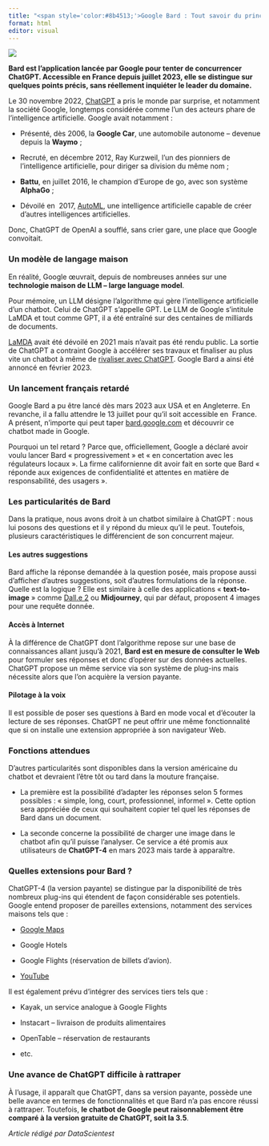 ```yaml
---
title: "<span style='color:#8b4513;'>Google Bard : Tout savoir du principal concurrent de ChatGPT</span>"
format: html
editor: visual
---
```


![](/Images/google-bard.png)

**Bard est l'application lancée par Google pour tenter de concurrencer ChatGPT. Accessible en France depuis juillet 2023, elle se distingue sur quelques points précis, sans réellement inquiéter le leader du domaine.**

Le 30 novembre 2022, [ChatGPT](https://datascientest.com/chatgpt-le-nouveau-chatbot-qui-revolutionne-internet) a pris le monde par surprise, et notamment la société Google, longtemps considérée comme l'un des acteurs phare de l'intelligence artificielle. Google avait notamment :

-   Présenté, dès 2006, la **Google Car**, une automobile autonome -- devenue depuis la **Waymo** ;

-   Recruté, en décembre 2012, Ray Kurzweil, l'un des pionniers de l'intelligence artificielle, pour diriger sa division du même nom ;

-   **Battu**, en juillet 2016, le champion d'Europe de go, avec son système **AlphaGo** ;

-   Dévoilé en  2017, [AutoML](https://datascientest.com/automl-automatisation-menace-data-scientists), une intelligence artificielle capable de créer d'autres intelligences artificielles.

Donc, ChatGPT de OpenAI a soufflé, sans crier gare, une place que Google convoitait.

### Un modèle de langage maison

En réalité, Google œuvrait, depuis de nombreuses années sur une **technologie maison de LLM -- large language model**. 

Pour mémoire, un LLM désigne l'algorithme qui gère l'intelligence artificielle d'un chatbot. Celui de ChatGPT s'appelle GPT. Le LLM de Google s'intitule LaMDA et tout comme GPT, il a été entraîné sur des centaines de milliards de documents.

[LaMDA](https://datascientest.com/lamda-tout-savoir) avait été dévoilé en 2021 mais n'avait pas été rendu public. La sortie de ChatGPT a contraint Google à accélérer ses travaux et finaliser au plus vite un chatbot à même de [rivaliser avec ChatGPT](https://datascientest.com/google-rattrape-chatgpt-avec-la-derniere-mise-a-jour-de-bard). Google Bard a ainsi été annoncé en février 2023.

### Un lancement français retardé

Google Bard a pu être lancé dès mars 2023 aux USA et en Angleterre. En revanche, il a fallu attendre le 13 juillet pour qu'il soit accessible en  France. A présent, n'importe qui peut taper [bard.google.com](http://bard.google.com/) et découvrir ce chatbot made in Google.

Pourquoi un tel retard ? Parce que, officiellement, Google a déclaré avoir voulu lancer Bard « progressivement » et « en concertation avec les régulateurs locaux ». La firme californienne dit avoir fait en sorte que Bard « réponde aux exigences de confidentialité et attentes en matière de responsabilité, des usagers ».

### Les particularités de Bard

Dans la pratique, nous avons droit à un chatbot similaire à ChatGPT : nous lui posons des questions et il y répond du mieux qu'il le peut. Toutefois, plusieurs caractéristiques le différencient de son concurrent majeur.

#### Les autres suggestions

Bard affiche la réponse demandée à la question posée, mais propose aussi d'afficher d'autres suggestions, soit d'autres formulations de la réponse. Quelle est la logique ? Elle est similaire à celle des applications « **text-to-image** » comme [Dall.e 2](https://datascientest.com/dall-e-en-acces-public-sur-edge-microsoft-donne-le-feu-vert) ou **Midjourney**, qui par défaut, proposent 4 images pour une requête donnée.

#### Accès à Internet

À la différence de ChatGPT dont l'algorithme repose sur une base de connaissances allant jusqu'à 2021, **Bard est en mesure de consulter le Web** pour formuler ses réponses et donc d'opérer sur des données actuelles. ChatGPT propose un même service via son système de plug-ins mais nécessite alors que l'on acquière la version payante.

#### Pilotage à la voix

Il est possible de poser ses questions à Bard en mode vocal et d'écouter la lecture de ses réponses. ChatGPT ne peut offrir une même fonctionnalité que si on installe une extension appropriée à son navigateur Web.

### Fonctions attendues

D'autres particularités sont disponibles dans la version américaine du chatbot et devraient l'être tôt ou tard dans la mouture française.

-   La première est la possibilité d'adapter les réponses selon 5 formes possibles : « simple, long, court, professionnel, informel ». Cette option sera appréciée de ceux qui souhaitent copier tel quel les réponses de Bard dans un document.

-   La seconde concerne la possibilité de charger une image dans le chatbot afin qu'il puisse l'analyser. Ce service a été promis aux utilisateurs de **ChatGPT-4** en mars 2023 mais tarde à apparaître.

### Quelles extensions pour Bard ?

ChatGPT-4 (la version payante) se distingue par la disponibilité de très nombreux plug-ins qui étendent de façon considérable ses potentiels. Google entend proposer de pareilles extensions, notamment des services maisons tels que :

-   [Google Maps](https://datascientest.com/google-ajoute-un-nouvel-outil-low-code-a-google-maps-platform)

-   Google Hotels

-   Google Flights (réservation de billets d'avion).

-   [YouTube](https://datascientest.com/le-directeur-de-youtube-veut-creer-des-intelligences-artificielles)

Il est également prévu d'intégrer des services tiers tels que :

-   Kayak, un service analogue à Google Flights

-   Instacart -- livraison de produits alimentaires

-   OpenTable -- réservation de restaurants

-   etc.

### Une avance de ChatGPT difficile à rattraper

À l'usage, il apparaît que ChatGPT, dans sa version payante, possède une belle avance en termes de fonctionnalités et que Bard n'a pas encore réussi à rattraper. Toutefois, **le chatbot de Google peut raisonnablement être comparé à la version gratuite de ChatGPT, soit la 3.5**.

*Article rédigé par DataScientest*

